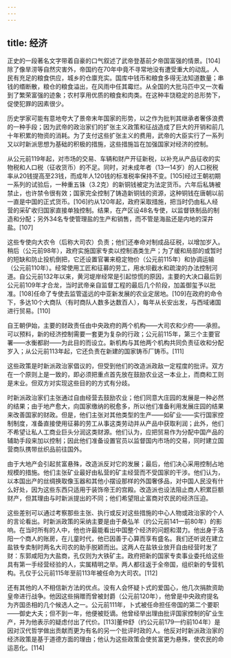 ```yaml
---
---
---
```

title: 经济
---



正史的一段著名文字带着自豪的口气叙述了武帝登基前夕帝国富强的情景。[104]除了像旱涝等自然灾害外，帝国约在70年中竟不寻常地没有遭受重大的动乱。人民有充足的粮食供应，城乡的仓廪充实。国库中钱币和粮食多得无法知道数量；串钱的缗断散，粮仓的粮食溢出，在风雨中任其霉烂。从全国的大批马匹中又一次看到了繁荣富强的迹象；农村享用优质的粮食和肉类。在这种丰饶稳定的总形势下，促使犯罪的因素很少。

历史学家可能有意地夸大了景帝末年国家的形势，以之作为批判其继承者奢侈浪费的一种手段；因为武帝的政治家们的扩张主义政策和征战造成了巨大的开销和前几十年积累的物资的消耗。为了支付这些扩张主义的费用，武帝的大臣实行了一系列又以时新派思想为基础的积极的措施，这些措施旨在加强国家对经济的控制。

从公元前119年起，对市场的交易、车辆和财产开征新税，以补充从产品征收的实物税和人口税（征收货币）的不足。同时，对未成年者（13—14岁）的人口税税率从20钱提高至23钱，而成年人120钱的标准税率保持不变。[105]经过王朝初期一系列的试验后，一种重五铢（3.2克）的新铜钱被定为法定货币。六年后私铸被禁止，也许禁令很有效；国家完全控制了铸造新铜钱的资源，这种铜钱在唐朝以前一直是中国的正式货币。[106]约从120年起，政府采取措施，把当时仍由私人经营的采矿收归国家直接单独控制。结果，在产区设48名专使，以监督铁制品的制造和分配；另外34名专使管理盐的生产和销售，而不管是海盐还是内地的深井盐。[107]

这些专使向大农令（后称大司农）负责；他们还奉命对制成品征税，以增加岁入。稍后（公元前98年），政府实施国家专卖以控制酒类生产；为了缓和局部的或暂时的短缺和防止投机倒把，它还设置官署来稳定物价（公元前115年）和协调运输（公元前110年）。经常使用工匠和征募的劳工，用水坝截水和疏浚的办法控制河道。自公元前132年以来，黄河堤岸经常是引起惊慌的原因，主要的大决口最后到公元前109年才合龙，当时武帝亲自监督工程的最后几个阶段，加盖御玺予以批准。[108]任命了专使去监管遥远的中亚新发展的农业定居地。[109]在政府的命令下，多达10个大商队（有时商队人数多达数百人），每年从长安出发，与西域诸国进行贸易。[110]

自王朝伊始，主要的财政责任由中央政府的两个机构——大司农和少府——承担。可以预料，新的经济控制需要一套更为复杂的行政；公元前115年，第三个主要官署——水衡都尉——为此目的而设立。新机构与其他两个机构共同负责征收和分配岁入；从公元前113年起，它还负责在新建的国家铸币厂铸币。[111]

这些政策是时新派政治家倡议的，但受到他们的改造派政敌一定程度的批评。双方在一个原则上是一致的，即必须把重点首先放在鼓励农业这一本业上，而商和工则是末业。但双方对实现这些目的的方式有分歧。

时新派政治家们主张通过自由经营去鼓励农业；他们同意大庄园的发展是一种必然的结果；由于地产愈大，向国家缴纳的税愈多，所以他们准备利用发展庄园的结果来改善国家的财政。但是，他们主张对其他类型的生产——如矿业——实行国家控制制度，准备直接使用征募的劳工从事这类劳动并从产品中获取利润；此外，他们不希望让私人工商业巨头分润这类财源。他们认为，应把贸易作为分配中国产品的辅助手段来加以控制；因此他们准备设置官员以监督国内市场的交易，同时建立国营商队携带丝织品前往国外。

由于大地产会引起贫富悬殊，改造派反对它的发展；最后，他们决心采用控制占地规模的措施。他们主张矿业最好由私营的矿主经营而不受国家的干涉。他们认为，以本国出产的丝绸换取像玉器和其他小摆设那样的外国奢侈品，对中国人民没有什么好处，因为这些东西只适用于装饰帝王的宫殿。改造派也设法阻止商人积累巨额财产，但其理由与时新派提出的不同；他们希望阻止富商对农民的经济压迫。

这些差别可以通过考察那些主张、执行或反对这些措施的中心人物或政治家的个人的言论看出。时新派政策的采纳主要是由于桑弘羊（约公元前141—前80年）的影响。在当时所有的人中，他也许最能看出中国整个经济的问题和潜力。他出身于洛阳一个商人的账房，在儿童时代，他已因善于心算而享有盛名。我们还听说在建立盐铁专卖制时两名大司农的助手脱颖而出。这两人在盐铁业放开自由经营时发了财：东郭咸阳为大盐商，孔仅则为大铁矿主。政府把新的国家专卖事业委托给这些具有第一手经营经验的人，实属精明之举。两人都往返于全帝国，组织新的专营机构。孔仅于公元前115年至前113年被任命为大司农。[112]

还有其他的人不相信新方法的优点。没有人会怀疑卜式的爱国心，他几次捐款资助皇帝进行战争。他因这些捐赠而曾被封爵（公元前120年），他曾是中央政府提名为齐国丞相的几个候选人之一。公元前111年，卜式被任命担任帝国的第二个要职——御史大夫；但不到一年，他便被贬谪。他曾经举出理由批评国家控制的矿业生产，并为他表示的疑虑付出了代价。[113]董仲舒（约公元前179—约前104年）是因对汉代哲学做出贡献而更为有名的另一个批评时政的人。他反对时新派政治家的经济政策是基于道德方面的理由；他认为这些政策会使贫富更为悬殊，使农民的命运恶化。[114]